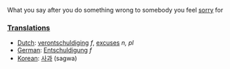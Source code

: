 What you say after you do something wrong to somebody you feel [[sorry]] for

===[[Translation]]s===

*[[Dutch]]: [[verontschuldiging]] ''f'', [[excuses]] ''n, pl''
*[[German]]: [[Entschuldigung]] ''f''
*[[Korean]]: [[사과]] (sagwa)